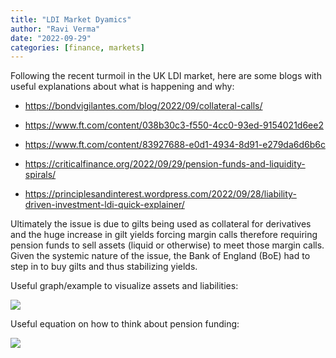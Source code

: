 ```yaml
---
title: "LDI Market Dyamics"
author: "Ravi Verma"
date: "2022-09-29"
categories: [finance, markets]
---
```


Following the recent turmoil in the UK LDI market, here are some blogs with useful explanations about what is happening and why:

-   <https://bondvigilantes.com/blog/2022/09/collateral-calls/>

-   <https://www.ft.com/content/038b30c3-f550-4cc0-93ed-9154021d6ee2>

-   <https://www.ft.com/content/83927688-e0d1-4934-8d91-e279da6d6b6c>

-   <https://criticalfinance.org/2022/09/29/pension-funds-and-liquidity-spirals/>

-   <https://principlesandinterest.wordpress.com/2022/09/28/liability-driven-investment-ldi-quick-explainer/>

Ultimately the issue is due to gilts being used as collateral for derivatives and the huge increase in gilt yields forcing margin calls therefore requiring pension funds to sell assets (liquid or otherwise) to meet those margin calls. Given the systemic nature of the issue, the Bank of England (BoE) had to step in to buy gilts and thus stabilizing yields.

Useful graph/example to visualize assets and liabilities:

![](images/paste-A8724AE3.png)

Useful equation on how to think about pension funding:

![](images/paste-031904B7.png)
